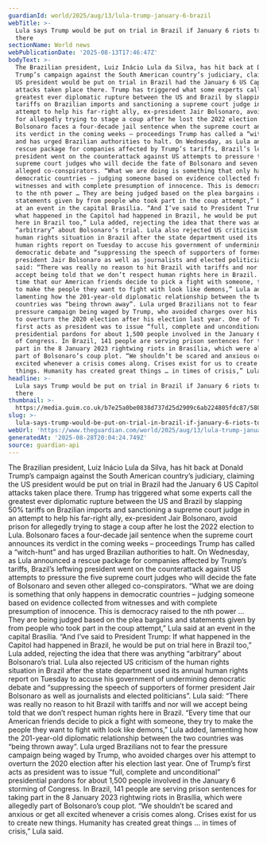 ```yaml
---
guardianId: world/2025/aug/13/lula-trump-january-6-brazil
webTitle: >-
  Lula says Trump would be put on trial in Brazil if January 6 riots took place
  there
sectionName: World news
webPublicationDate: '2025-08-13T17:46:47Z'
bodyText: >-
  The Brazilian president, Luiz Inácio Lula da Silva, has hit back at Donald
  Trump’s campaign against the South American country’s judiciary, claiming the
  US president would be put on trial in Brazil had the January 6 US Capitol
  attacks taken place there. Trump has triggered what some experts call the
  greatest ever diplomatic rupture between the US and Brazil by slapping 50%
  tariffs on Brazilian imports and sanctioning a supreme court judge in an
  attempt to help his far-right ally, ex-president Jair Bolsonaro, avoid prison
  for allegedly trying to stage a coup after he lost the 2022 election to Lula.
  Bolsonaro faces a four-decade jail sentence when the supreme court announces
  its verdict in the coming weeks – proceedings Trump has called a “witch-hunt”
  and has urged Brazilian authorities to halt. On Wednesday, as Lula announced a
  rescue package for companies affected by Trump’s tariffs, Brazil’s leftwing
  president went on the counterattack against US attempts to pressure the five
  supreme court judges who will decide the fate of Bolsonaro and seven other
  alleged co-conspirators. “What we are doing is something that only happens in
  democratic countries – judging someone based on evidence collected from
  witnesses and with complete presumption of innocence. This is democracy raised
  to the nth power … They are being judged based on the plea bargains and
  statements given by from people who took part in the coup attempt,” Lula said
  at an event in the capital Brasília. “And I’ve said to President Trump: If
  what happened in the Capitol had happened in Brazil, he would be put on trial
  here in Brazil too,” Lula added, rejecting the idea that there was anything
  “arbitrary” about Bolsonaro’s trial. Lula also rejected US criticism of the
  human rights situation in Brazil after the state department used its annual
  human rights report on Tuesday to accuse his government of undermining
  democratic debate and “suppressing the speech of supporters of former
  president Jair Bolsonaro as well as journalists and elected politicians”. Lula
  said: “There was really no reason to hit Brazil with tariffs and nor will we
  accept being told that we don’t respect human rights here in Brazil. “Every
  time that our American friends decide to pick a fight with someone, they try
  to make the people they want to fight with look like demons,” Lula added,
  lamenting how the 201-year-old diplomatic relationship between the two
  countries was “being thrown away”. Lula urged Brazilians not to fear the
  pressure campaign being waged by Trump, who avoided charges over his attempt
  to overturn the 2020 election after his election last year. One of Trump’s
  first acts as president was to issue “full, complete and unconditional”
  presidential pardons for about 1,500 people involved in the January 6 storming
  of Congress. In Brazil, 141 people are serving prison sentences for taking
  part in the 8 January 2023 rightwing riots in Brasília, which were allegedly
  part of Bolsonaro’s coup plot. “We shouldn’t be scared and anxious or get all
  excited whenever a crisis comes along. Crises exist for us to create new
  things. Humanity has created great things … in times of crisis,” Lula said.
headline: >-
  Lula says Trump would be put on trial in Brazil if January 6 riots took place
  there
thumbnail: >-
  https://media.guim.co.uk/b7e25a0be0838d737d25d2909c6ab224805fdc87/580_0_4568_3656/500.jpg
slug: >-
  lula-says-trump-would-be-put-on-trial-in-brazil-if-january-6-riots-took-place-there
webUrl: 'https://www.theguardian.com/world/2025/aug/13/lula-trump-january-6-brazil'
generatedAt: '2025-08-28T20:04:24.749Z'
source: guardian-api
---
```

The Brazilian president, Luiz Inácio Lula da Silva, has hit back at Donald Trump’s campaign against the South American country’s judiciary, claiming the US president would be put on trial in Brazil had the January 6 US Capitol attacks taken place there. Trump has triggered what some experts call the greatest ever diplomatic rupture between the US and Brazil by slapping 50% tariffs on Brazilian imports and sanctioning a supreme court judge in an attempt to help his far-right ally, ex-president Jair Bolsonaro, avoid prison for allegedly trying to stage a coup after he lost the 2022 election to Lula. Bolsonaro faces a four-decade jail sentence when the supreme court announces its verdict in the coming weeks – proceedings Trump has called a “witch-hunt” and has urged Brazilian authorities to halt. On Wednesday, as Lula announced a rescue package for companies affected by Trump’s tariffs, Brazil’s leftwing president went on the counterattack against US attempts to pressure the five supreme court judges who will decide the fate of Bolsonaro and seven other alleged co-conspirators. “What we are doing is something that only happens in democratic countries – judging someone based on evidence collected from witnesses and with complete presumption of innocence. This is democracy raised to the nth power … They are being judged based on the plea bargains and statements given by from people who took part in the coup attempt,” Lula said at an event in the capital Brasília. “And I’ve said to President Trump: If what happened in the Capitol had happened in Brazil, he would be put on trial here in Brazil too,” Lula added, rejecting the idea that there was anything “arbitrary” about Bolsonaro’s trial. Lula also rejected US criticism of the human rights situation in Brazil after the state department used its annual human rights report on Tuesday to accuse his government of undermining democratic debate and “suppressing the speech of supporters of former president Jair Bolsonaro as well as journalists and elected politicians”. Lula said: “There was really no reason to hit Brazil with tariffs and nor will we accept being told that we don’t respect human rights here in Brazil. “Every time that our American friends decide to pick a fight with someone, they try to make the people they want to fight with look like demons,” Lula added, lamenting how the 201-year-old diplomatic relationship between the two countries was “being thrown away”. Lula urged Brazilians not to fear the pressure campaign being waged by Trump, who avoided charges over his attempt to overturn the 2020 election after his election last year. One of Trump’s first acts as president was to issue “full, complete and unconditional” presidential pardons for about 1,500 people involved in the January 6 storming of Congress. In Brazil, 141 people are serving prison sentences for taking part in the 8 January 2023 rightwing riots in Brasília, which were allegedly part of Bolsonaro’s coup plot. “We shouldn’t be scared and anxious or get all excited whenever a crisis comes along. Crises exist for us to create new things. Humanity has created great things … in times of crisis,” Lula said.
